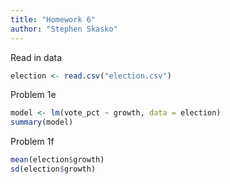 ```yaml
---
title: "Homework 6"
author: "Stephen Skasko"
---
```


Read in data

```r
election <- read.csv("election.csv")
```

Problem 1e

```r
model <- lm(vote_pct ~ growth, data = election)
summary(model)
```

Problem 1f

```r
mean(election$growth)
sd(election$growth)
```
